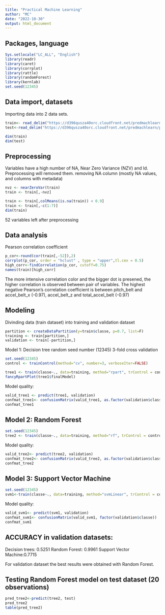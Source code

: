 ---
title: "Practical Machine Learning"
author: "MC"
date: "2022-10-30"
output: html_document
---
## Packages, language
```{r packages, warning=FALSE}
Sys.setlocale("LC_ALL", "English")
library(readr)
library(caret)
library(corrplot)
library(rattle)
library(randomForest)
library(kernlab)
set.seed(12345)
```

## Data import, datasets
Importing data into 2 data sets.

```{r import, warning=FALSE}

train<- read_delim("https://d396qusza40orc.cloudfront.net/predmachlearn/pml-training.csv", col_names=T,)
test<-read_delim("https://d396qusza40orc.cloudfront.net/predmachlearn/pml-testing.csv", col_names=T)

dim(train)
dim(test)
```
## Preprocessing
Variables have a high number of NA, Near Zero Variance (NZV) and Id. Preprocessing will removed them.
removing NA column (mostly NA values, and columns with metadata)
```{r preprocessing}
nvz <- nearZeroVar(train)
train <- train[,-nvz]

train <- train[,colMeans(is.na(train)) < 0.9]
train <- train[,-c(1:7)]
dim(train)

```
52 variables left after preprocessing

## Data analysis
Pearson correlation coefficient
```{r correlation}
p_cor<-round(cor(train[,-52]),2)
corrplot(p_cor, order = "hclust" , type = "upper",tl.cex = 0.5)
high_corr<-findCorrelation(p_cor, cutoff=0.75)
names(train)[high_corr]
```
The more intensive correlation color and the bigger dot is presened, the higher correlation is observed between pair of variables. The highest negative Pearson's correlation coefficient is between pitch_belt and accel_belt_x (-0.97), accel_belt_z and total_accel_belt (-0.97)

## Modeling
Divinding data (train dataset) into training and validation dataset 

```{r datasets}
partition <- createDataPartition(y=train$classe, p=0.7, list=F)
training <- train[partition,]
validation <- train[-partition,]
```

Model 1: Decision tree
random seed number (12345)
3-fold cross validation

```{r tree1}
set.seed(12345)
control <- trainControl(method="cv", number=3, verboseIter=FALSE)

tree1 <- train(classe~., data=training, method="rpart", trControl = control, tuneLength = 5)
fancyRpartPlot(tree1$finalModel)
```
Model quality:
```{r tree1_quality}
valid_tree1 <- predict(tree1, validation)
confmat_tree1<- confusionMatrix(valid_tree1, as.factor(validation$classe))
confmat_tree1
```
## Model 2: Random Forest

```{r tree2}
set.seed(12345)
tree2 <- train(classe~., data=training, method="rf", trControl = control, tuneLength = 5)

```
Model quality:
```{r tree2_quality}
valid_tree2<- predict(tree2, validation)
confmat_tree2<- confusionMatrix(valid_tree2, as.factor(validation$classe))
confmat_tree2
```

## Model 3: Support Vector Machine
```{r svm}
set.seed(12345)
svm1<-train(classe~., data=training, method="svmLinear", trControl = control, tuneLength = 5, verbose = F)
```
Model quality:
```{r svm1_quality}
valid_svm1<- predict(svm1, validation)
confmat_svm1<- confusionMatrix(valid_svm1, factor(validation$classe))
confmat_svm1
```
## ACCURACY in validation datasets:
Decision trees: 0.5251 
Random Forest: 0.9961
Support Vector Machine:0.7715 

For validation dataset the best results were obtained with Random Forest. 

## Testing Random Forest model on test dataset (20 observations)

```{r prediction}
pred_tree2<-predict(tree2, test)
pred_tree2
table(pred_tree2)
```